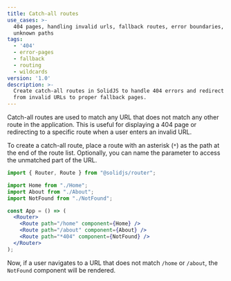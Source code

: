 ```yaml
---
title: Catch-all routes
use_cases: >-
  404 pages, handling invalid urls, fallback routes, error boundaries, redirect
  unknown paths
tags:
  - '404'
  - error-pages
  - fallback
  - routing
  - wildcards
version: '1.0'
description: >-
  Create catch-all routes in SolidJS to handle 404 errors and redirect users
  from invalid URLs to proper fallback pages.
---
```


Catch-all routes are used to match any URL that does not match any other route in the application. 
This is useful for displaying a 404 page or redirecting to a specific route when a user enters an invalid URL.

To create a catch-all route, place a route with an asterisk (`*`) as the path at the end of the route list.
Optionally, you can name the parameter to access the unmatched part of the URL.

```jsx
import { Router, Route } from "@solidjs/router";

import Home from "./Home";
import About from "./About";
import NotFound from "./NotFound";

const App = () => (
  <Router>
    <Route path="/home" component={Home} />
    <Route path="/about" component={About} />
    <Route path="*404" component={NotFound} />
  </Router>
);
```

Now, if a user navigates to a URL that does not match `/home` or `/about`, the `NotFound` component will be rendered.
